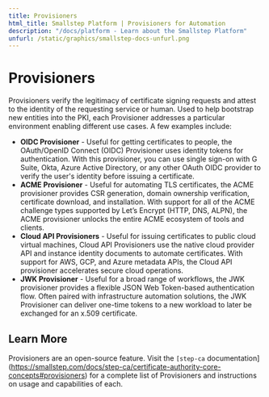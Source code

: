 ---
title: Provisioners
html_title: Smallstep Platform | Provisioners for Automation
description: "/docs/platform - Learn about the Smallstep Platform"
unfurl: /static/graphics/smallstep-docs-unfurl.png
---

# **Provisioners**

Provisioners verify the legitimacy of certificate signing requests and attest to the identity of the requesting service or human. Used to help bootstrap new entities into the PKI, each Provisioner addresses a particular environment enabling different use cases. A few examples include:

- **OIDC Provisioner** - Useful for getting certificates to people, the OAuth/OpenID Connect (OIDC) Provisioner uses identity tokens for authentication. With this provisioner, you can use single sign-on with G Suite, Okta, Azure Active Directory, or any other OAuth OIDC provider to verify the user's identity before issuing a certificate.
- **ACME Provisioner** - Useful for automating TLS certificates, the ACME provisioner provides CSR generation, domain ownership verification, certificate download, and installation. With support for all of the ACME challenge types supported by Let’s Encrypt (HTTP, DNS, ALPN), the ACME provisioner unlocks the entire ACME ecosystem of tools and clients.
- **Cloud API Provisioners** - Useful for issuing certificates to public cloud virtual machines, Cloud API Provisioners use the native cloud provider API and instance identity documents to automate certificates. With support for AWS, GCP, and Azure metadata APIs, the Cloud API provisioner accelerates secure cloud operations.
- **JWK Provisioner** - Useful for a broad range of workflows, the JWK provisioner provides a flexible JSON Web Token-based authentication flow. Often paired with infrastructure automation solutions, the JWK Provisioner can deliver one-time tokens to a new workload to later be exchanged for an x.509 certificate.

## Learn More

Provisioners are an open-source feature. Visit the `[step-ca` documentation](https://smallstep.com/docs/step-ca/certificate-authority-core-concepts#provisioners) for a complete list of Provisioners and instructions on usage and capabilities of each.

